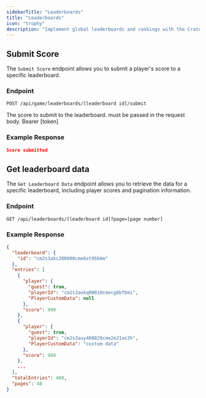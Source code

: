 ```yaml
---
sidebarTitle: "Leaderboards"
title: "Leaderboards"
icon: "trophy"
description: "Implement global leaderboards and rankings with the CrateBytes API to boost player competitiveness and engagement."
---
```


## Submit Score

The `Submit Score` endpoint allows you to submit a player's score to a specific leaderboard.

### Endpoint

```http
POST /api/game/leaderboards/[leaderboard id]/submit
```

<ParamField body="score (body)" type="string" required>
    The score to submit to the leaderboard. must be passed in the request body.
</ParamField>

<ParamField header="authorization (header)" type="string" required>
    Bearer [token]
</ParamField>

### Example Response

```json
Score submitted
```

## Get leaderboard data

The `Get Leaderboard Data` endpoint allows you to retrieve the data for a specific leaderboard, including player scores and pagination information.

### Endpoint

```http
GET /api/leaderboards/[leaderboard id]?page=[page number]
```

### Example Response

```json
{
  "leaderboard": {
    "id": "cm2s3akc200000cme6xt95b6m"
  },
  "entries": [
    {
      "player": {
        "guest": true,
        "playerId": "cm2s3aokq00010cmecg6bfbmi",
        "PlayerCustomData": null
      },
      "score": 990
    },
    {
      "player": {
        "guest": true,
        "playerId": "cm2s3auy400020cme2e21as3h",
        "PlayerCustomData": "custom data"
      },
      "score": 988
    },
    ...
  ],
  "totalEntries": 480,
  "pages": 48
}
```
